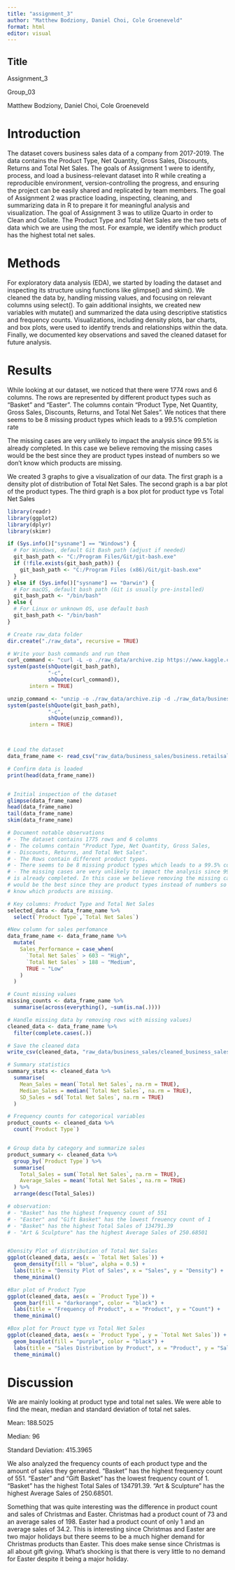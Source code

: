```yaml
---
title: "assignment_3"
author: "Matthew Bodziony, Daniel Choi, Cole Groeneveld"
format: html
editor: visual
---
```


## Title

Assignment_3

Group_03

Matthew Bodziony, Daniel Choi, Cole Groeneveld

# Introduction

The dataset covers business sales data of a company from 2017-2019. The data contains the Product Type, Net Quantity, Gross Sales, Discounts, Returns and Total Net Sales. The goals of Assignment 1 were to identify, process, and load a business-relevant dataset into R while creating a reproducible environment, version-controlling the progress, and ensuring the project can be easily shared and replicated by team members. The goal of Assignment 2 was practice loading, inspecting, cleaning, and summarizing data in R to prepare it for meaningful analysis and visualization. The goal of Assignment 3 was to utilize Quarto in order to Clean and Collate. The Product Type and Total Net Sales are the two sets of data which we are using the most. For example, we identify which product has the highest total net sales. 

# Methods

For exploratory data analysis (EDA), we started by loading the dataset and inspecting its structure using functions like glimpse() and skim(). We cleaned the data by, handling missing values, and focusing on relevant columns using select(). To gain additional insights, we created new variables with mutate() and summarized the data using descriptive statistics and frequency counts. Visualizations, including density plots, bar charts, and box plots, were used to identify trends and relationships within the data. Finally, we documented key observations and saved the cleaned dataset for future analysis.

# Results

While looking at our dataset, we noticed that there were 1774 rows and 6 columns. The rows are represented by different product types such as “Basket” and “Easter”. The columns contain "Product Type, Net Quantity, Gross Sales, Discounts, Returns, and Total Net Sales". We notices that there seems to be 8 missing product types which leads to a 99.5% completion rate

The missing cases are very unlikely to impact the analysis since 99.5% is already completed. In this case we believe removing the missing cases would be the best since they are product types instead of numbers so we don't know which products are missing. 

We created 3 graphs to give a visualization of our data. The first graph is a density plot of distribution of Total Net Sales. The second graph is a bar plot of the product types. The third graph is a box plot for product type vs Total Net Sales

```r
library(readr)
library(ggplot2)
library(dplyr)
library(skimr)

if (Sys.info()["sysname"] == "Windows") {
  # For Windows, default Git Bash path (adjust if needed)
  git_bash_path <- "C:/Program Files/Git/git-bash.exe"
  if (!file.exists(git_bash_path)) {
    git_bash_path <- "C:/Program Files (x86)/Git/git-bash.exe"
  }
} else if (Sys.info()["sysname"] == "Darwin") {
  # For macOS, default bash path (Git is usually pre-installed)
  git_bash_path <- "/bin/bash"
} else {
  # For Linux or unknown OS, use default bash
  git_bash_path <- "/bin/bash"
}

# Create raw_data folder
dir.create("./raw_data", recursive = TRUE)

# Write your bash commands and run them  
curl_command <- "curl -L -o ./raw_data/archive.zip https://www.kaggle.com/api/v1/datasets/download/tylermorse/retail-business-sales-20172019"
system(paste(shQuote(git_bash_path), 
             "-c", 
             shQuote(curl_command)), 
       intern = TRUE)

unzip_command <- "unzip -o ./raw_data/archive.zip -d ./raw_data/business_sales"
system(paste(shQuote(git_bash_path), 
             "-c", 
             shQuote(unzip_command)), 
       intern = TRUE)



# Load the dataset
data_frame_name <- read_csv("raw_data/business_sales/business.retailsales.csv")

# Confirm data is loaded
print(head(data_frame_name))


# Initial inspection of the dataset
glimpse(data_frame_name)
head(data_frame_name)
tail(data_frame_name)
skim(data_frame_name)

# Document notable observations
# - The dataset contains 1775 rows and 6 columns
# - The columns contain "Product Type, Net Quantity, Gross Sales, 
# - Discounts, Returns, and Total Net Sales".
# - The Rows contain different product types.
# - There seems to be 8 missing product types which leads to a 99.5% completion rate
# - The missing cases are very unlikely to impact the analysis since 99.5%
# is already completed. In this case we believe removing the missing cases
# would be the best since they are product types instead of numbers so we don't
# know which products are missing.

# Key columns: Product Type and Total Net Sales
selected_data <- data_frame_name %>%
  select(`Product Type`,`Total Net Sales`)

#New column for sales perfomance
data_frame_name <- data_frame_name %>%
  mutate(
    Sales_Performance = case_when(
      `Total Net Sales` > 603 ~ "High",
      `Total Net Sales` > 188 ~ "Medium",
      TRUE ~ "Low"
    )
  )

# Count missing values
missing_counts <- data_frame_name %>%
  summarise(across(everything(), ~sum(is.na(.))))

# Handle missing data by removing rows with missing values)
cleaned_data <- data_frame_name %>%
  filter(complete.cases(.))

# Save the cleaned data
write_csv(cleaned_data, "raw_data/business_sales/cleaned_business_sales.csv")

# Summary statistics
summary_stats <- cleaned_data %>%
  summarise(
    Mean_Sales = mean(`Total Net Sales`, na.rm = TRUE),
    Median_Sales = median(`Total Net Sales`, na.rm = TRUE),
    SD_Sales = sd(`Total Net Sales`, na.rm = TRUE)
  )

# Frequency counts for categorical variables
product_counts <- cleaned_data %>%
  count(`Product Type`)


# Group data by category and summarize sales
product_summary <- cleaned_data %>%
  group_by(`Product Type`) %>%
  summarise(
    Total_Sales = sum(`Total Net Sales`, na.rm = TRUE),
    Average_Sales = mean(`Total Net Sales`, na.rm = TRUE)
  ) %>%
  arrange(desc(Total_Sales))

# observation:
# - "Basket" has the highest frequency count of 551
# - "Easter" and "Gift Basket" has the lowest freuency count of 1
# - "Basket" has the highest Total Sales of 134791.39
# - "Art & Sculpture" has the highest Average Sales of 250.68501


#Density Plot of distribution of Total Net Sales
ggplot(cleaned_data, aes(x = `Total Net Sales`)) +
  geom_density(fill = "blue", alpha = 0.5) +
  labs(title = "Density Plot of Sales", x = "Sales", y = "Density") +
  theme_minimal()

#Bar plot of Product Type
ggplot(cleaned_data, aes(x = `Product Type`)) +
  geom_bar(fill = "darkorange", color = "black") +
  labs(title = "Frequency of Product", x = "Product", y = "Count") +
  theme_minimal()

#Box plot for Prouct type vs Total Net Sales
ggplot(cleaned_data, aes(x = `Product Type`, y = `Total Net Sales`)) +
  geom_boxplot(fill = "purple", color = "black") +
  labs(title = "Sales Distribution by Product", x = "Product", y = "Sales") +
  theme_minimal()
```

# Discussion

We are mainly looking at product type and total net sales. We were able to find the mean, median and standard deviation of total net sales.

Mean: 188.5025

Median: 96

Standard Deviation: 415.3965

We also analyzed the frequency counts of each product type and the amount of sales they generated. "Basket" has the highest frequency count of 551. "Easter" and "Gift Basket" has the lowest frequency count of 1. "Basket" has the highest Total Sales of 134791.39. "Art & Sculpture" has the highest Average Sales of 250.68501.

Something that was quite interesting was the difference in product count and sales of Christmas and Easter. Christmas had a product count of 73 and an average sales of 198. Easter had a product count of only 1 and an average sales of 34.2. This is interesting since Christmas and Easter are two major holidays but there seems to be a much higher demand for Christmas products than Easter. This does make sense since Christmas is all about gift giving. What's shocking is that there is very little to no demand for Easter despite it being a major holiday.
